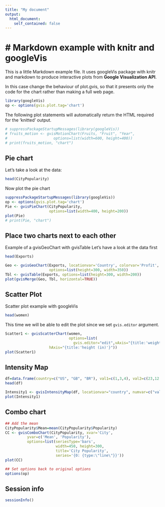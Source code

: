 ```yaml
---
title: "My document"
output:
  html_document:
    self_contained: false
---
```


# Markdown example with knitr and googleVis
===========================================
This is a little Markdown example file. It uses googleVis package with knitr and markdown to produce interactive plots from **Google Visualization API**.

In this case change the behaviour of plot.gvis, so that it presents only 
the code for the chart rather than making a full web page.
```r
library(googleVis)
op <- options(gvis.plot.tag='chart')
```
The following plot statements will automatically return  the HTML
required for the 'knitted' output. 

```r
# suppressPackageStartupMessages(library(googleVis))
# fruits_motion <- gvisMotionChart(Fruits, "Fruit", "Year",
#                     options=list(width=600, height=400))
# print(fruits_motion, "chart")
```

## Pie chart
Let's take a look at the data:
```r
head(CityPopularity)
```
Now plot the pie chart
```r
suppressPackageStartupMessages(library(googleVis))
op <- options(gvis.plot.tag='chart')
Pie <- gvisPieChart(CityPopularity,
                    options=list(width=400, height=200))
plot(Pie)
# print(Pie, "chart")
```

## Place two charts next to each other
Example of a gvisGeoChart with gvisTable
Let's have a look at the data first
```r
head(Exports)
```

```r
Geo <- gvisGeoChart(Exports, locationvar='Country', colorvar='Profit', 
                    options=list(height=300, width=350)) 
Tbl <- gvisTable(Exports, options=list(height=300, width=200))
plot(gvisMerge(Geo, Tbl, horizontal=TRUE))
``````

 
 
## Scatter Plot
Scatter plot example with googleVis
```r
head(women)
```
This time we will be able to edit the plot since we set `gvis.editor` argument.
```r

Scatter1 <- gvisScatterChart(women,
                             options=list(
                               gvis.editor="edit",vAxis="{title:'weight (lbs)'}",
                    hAxis="{title:'height (in)'}"))
plot(Scatter1)
```

## Intensity Map

```r
df=data.frame(country=c("US", "GB", "BR"), val1=c(1,3,4), val2=c(23,12,32))
head(df)
```

```r

Intensity1 <- gvisIntensityMap(df, locationvar="country", numvar=c("val1", "val2"))
plot(Intensity1)
```


## Combo chart
```r
## Add the mean
CityPopularity$Mean=mean(CityPopularity$Popularity)
CC <- gvisComboChart(CityPopularity, xvar='City',
          yvar=c('Mean', 'Popularity'),
          options=list(seriesType='bars',
                       width=450, height=300,
                       title='City Popularity',
                       series='{0: {type:\"line\"}}'))
plot(CC)
```

```r
## Set options back to original options
options(op)
```

Session info
-------------------------
```r
sessionInfo()
```